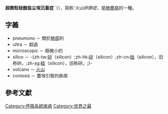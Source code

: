 {{medical}}
{{expand english|time=2017-07-04T01:36:52+00:00}}
{{noteTA
|T=zh-cn:火山矽肺病; zh-tw:火山矽肺病;
|1=zh-cn:火山矽肺病; zh-tw:火山矽肺病;
}}
'''超微粒硅酸盐尘埃沉着症'''（{{lang-en|Pneumonoultramicroscopicsilicovolcanoconiosis
}}），简称'''火山矽肺症''，是[[肺塵病|肺塵病]]的一種。

==字義==
* pneumono － 關於[[肺部|肺部]]的
* ultra － 超過
* microscopic － 極微小的
* silico － -{zh-tw:[[矽|矽]]（silicon）;zh-hk:[[矽|矽]]（silicon）;zh-cn:[[硅|硅]]（silicon），旧称矽。;zh-sg:[[硅|硅]]（silicon），旧称矽。;}-
* volcano － [[火山|火山]]
* coniosis － 塵埃引致的疾病

== 參考文獻 ==
{{Reflist}}

[[Category:呼吸系統疾病|Category:呼吸系統疾病]]
[[Category:世界之最|Category:世界之最]]